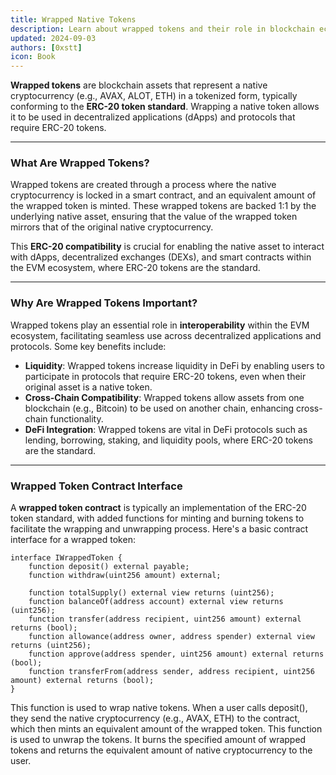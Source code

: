 ```yaml
---
title: Wrapped Native Tokens
description: Learn about wrapped tokens and their role in blockchain ecosystems.
updated: 2024-09-03
authors: [0xstt]
icon: Book
---
```


**Wrapped tokens** are blockchain assets that represent a native cryptocurrency (e.g., AVAX, ALOT, ETH) in a tokenized form, typically conforming to the **ERC-20 token standard**. Wrapping a native token allows it to be used in decentralized applications (dApps) and protocols that require ERC-20 tokens.

---

### What Are Wrapped Tokens?

Wrapped tokens are created through a process where the native cryptocurrency is locked in a smart contract, and an equivalent amount of the wrapped token is minted. These wrapped tokens are backed 1:1 by the underlying native asset, ensuring that the value of the wrapped token mirrors that of the original native cryptocurrency.

This **ERC-20 compatibility** is crucial for enabling the native asset to interact with dApps, decentralized exchanges (DEXs), and smart contracts within the EVM ecosystem, where ERC-20 tokens are the standard.

---

### Why Are Wrapped Tokens Important?

Wrapped tokens play an essential role in **interoperability** within the EVM ecosystem, facilitating seamless use across decentralized applications and protocols. Some key benefits include:

- **Liquidity**: Wrapped tokens increase liquidity in DeFi by enabling users to participate in protocols that require ERC-20 tokens, even when their original asset is a native token.
- **Cross-Chain Compatibility**: Wrapped tokens allow assets from one blockchain (e.g., Bitcoin) to be used on another chain, enhancing cross-chain functionality.
- **DeFi Integration**: Wrapped tokens are vital in DeFi protocols such as lending, borrowing, staking, and liquidity pools, where ERC-20 tokens are the standard.

---

### Wrapped Token Contract Interface

A **wrapped token contract** is typically an implementation of the ERC-20 token standard, with added functions for minting and burning tokens to facilitate the wrapping and unwrapping process. Here's a basic contract interface for a wrapped token:

```solidity
interface IWrappedToken {
    function deposit() external payable;
    function withdraw(uint256 amount) external;
    
    function totalSupply() external view returns (uint256);
    function balanceOf(address account) external view returns (uint256);
    function transfer(address recipient, uint256 amount) external returns (bool);
    function allowance(address owner, address spender) external view returns (uint256);
    function approve(address spender, uint256 amount) external returns (bool);
    function transferFrom(address sender, address recipient, uint256 amount) external returns (bool);
}
```

<Accordions>
<Accordion title="deposit()">
This function is used to wrap native tokens. When a user calls deposit(), they send the native cryptocurrency (e.g., AVAX, ETH) to the contract, which then mints an equivalent amount of the wrapped token.
</Accordion>
<Accordion title="withdraw()">
This function is used to unwrap the tokens. It burns the specified amount of wrapped tokens and returns the equivalent amount of native cryptocurrency to the user.
</Accordion>
</Accordions>